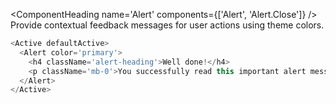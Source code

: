 <ComponentHeading
name='Alert'
components={['Alert',
'Alert.Close']}
/>
<Text variant='lead'>
  Provide contextual feedback messages for user actions using theme colors.
</Text>

```javascript
<Active defaultActive>
  <Alert color='primary'>
    <h4 className='alert-heading'>Well done!</h4>
    <p className='mb-0'>You successfully read this important alert message.</p>
  </Alert>
</Active>
```
